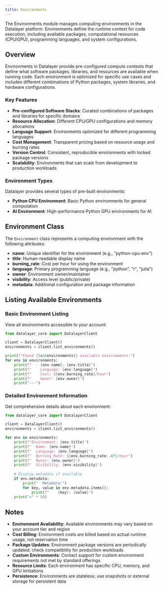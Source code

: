 ```yaml
---
title: Environments
---
```



The Environments module manages computing environments in the Datalayer platform. Environments define the runtime context for code execution, including available packages, computational resources (CPU/GPU), programming languages, and system configurations.

## Overview

Environments in Datalayer provide pre-configured compute contexts that define what software packages, libraries, and resources are available when running code. Each environment is optimized for specific use cases and includes different combinations of Python packages, system libraries, and hardware configurations.

### Key Features

- **Pre-configured Software Stacks**: Curated combinations of packages and libraries for specific domains
- **Resource Allocation**: Different CPU/GPU configurations and memory allocations
- **Language Support**: Environments optimized for different programming languages
- **Cost Management**: Transparent pricing based on resource usage and burning rates
- **Version Control**: Consistent, reproducible environments with locked package versions
- **Scalability**: Environments that can scale from development to production workloads

### Environment Types

Datalayer provides several types of pre-built environments:

- **Python CPU Environment**: Basic Python environments for general computation
- **AI Environment**: High-performance Python GPU environments for AI

## Environment Class

The `Environment` class represents a computing environment with the following attributes:

- **name**: Unique identifier for the environment (e.g., "python-cpu-env")
- **title**: Human-readable display name
- **burning_rate**: Cost per hour for using the environment
- **language**: Primary programming language (e.g., "python", "r", "julia")
- **owner**: Environment owner/maintainer
- **visibility**: Access level (public/private)
- **metadata**: Additional configuration and package information

## Listing Available Environments

### Basic Environment Listing

View all environments accessible to your account:

```python
from datalayer_core import DatalayerClient

client = DatalayerClient()
environments = client.list_environments()

print(f"Found {len(environments)} available environments:")
for env in environments:
    print(f"  - {env.name}: {env.title}")
    print(f"    Language: {env.language}")
    print(f"    Cost: ${env.burning_rate}/hour")
    print(f"    Owner: {env.owner}")
    print("---")
```

### Detailed Environment Information

Get comprehensive details about each environment:

```python
from datalayer_core import DatalayerClient

client = DatalayerClient()
environments = client.list_environments()

for env in environments:
    print(f"Environment: {env.title}")
    print(f"  Name: {env.name}")
    print(f"  Language: {env.language}")
    print(f"  Burning Rate: ${env.burning_rate:.4f}/hour")
    print(f"  Owner: {env.owner}")
    print(f"  Visibility: {env.visibility}")
    
    # Display metadata if available
    if env.metadata:
        print("  Metadata:")
        for key, value in env.metadata.items():
            print(f"    {key}: {value}")
    print("=" * 50)
```

## Notes

- **Environment Availability**: Available environments may vary based on your account tier and region
- **Cost Billing**: Environment costs are billed based on actual runtime usage, not reservation time
- **Package Updates**: Environment package versions are periodically updated; check compatibility for production workloads
- **Custom Environments**: Contact support for custom environment requirements not met by standard offerings
- **Resource Limits**: Each environment has specific CPU, memory, and GPU limitations
- **Persistence**: Environments are stateless; use snapshots or external storage for persistent data
